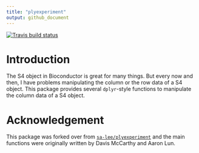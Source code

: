 ```yaml
---
title: "plyexperiment"
output: github_document
---
```



[![Travis build status](https://travis-ci.org/kevinwang09/plyexperiment.svg?branch=master)](https://travis-ci.org/kevinwang09/plyexperiment)

# Introduction 

The S4 object in Bioconductor is great for many things. But every now and then, I have problems manipulating the column or the row data of a S4 object. This package provides several `dplyr`-style functions to manipulate the column data of a S4 object. 


# Acknowledgement

This package was forked over from [`sa-lee/plyexperiment`](https://github.com/sa-lee/plyexperiment) and the main functions were originally written by Davis McCarthy and Aaron Lun. 
